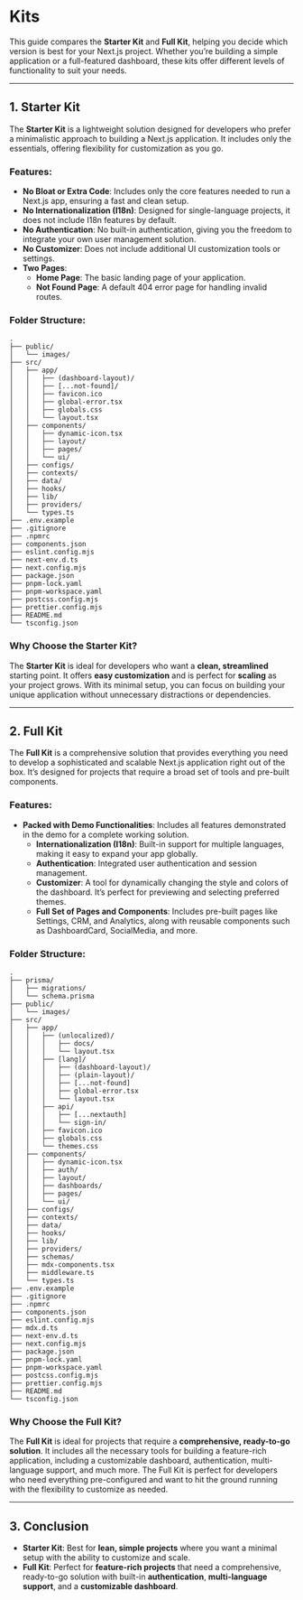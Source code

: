# Kits

This guide compares the **Starter Kit** and **Full Kit**, helping you decide which version is best for your Next.js project. Whether you’re building a simple application or a full-featured dashboard, these kits offer different levels of functionality to suit your needs.

---

## 1. Starter Kit

The **Starter Kit** is a lightweight solution designed for developers who prefer a minimalistic approach to building a Next.js application. It includes only the essentials, offering flexibility for customization as you go.

### Features:

- **No Bloat or Extra Code**: Includes only the core features needed to run a Next.js app, ensuring a fast and clean setup.
- **No Internationalization (I18n)**: Designed for single-language projects, it does not include I18n features by default.
- **No Authentication**: No built-in authentication, giving you the freedom to integrate your own user management solution.
- **No Customizer**: Does not include additional UI customization tools or settings.
- **Two Pages**:
  - **Home Page**: The basic landing page of your application.
  - **Not Found Page**: A default 404 error page for handling invalid routes.

### Folder Structure:

```plaintext
.
├── public/
│   └── images/
├── src/
│   ├── app/
│   │   ├── (dashboard-layout)/
│   │   ├── [...not-found]/
│   │   ├── favicon.ico
│   │   ├── global-error.tsx
│   │   ├── globals.css
│   │   └── layout.tsx
│   ├── components/
│   │   ├── dynamic-icon.tsx
│   │   ├── layout/
│   │   ├── pages/
│   │   └── ui/
│   ├── configs/
│   ├── contexts/
│   ├── data/
│   ├── hooks/
│   ├── lib/
│   ├── providers/
│   └── types.ts
├── .env.example
├── .gitignore
├── .npmrc
├── components.json
├── eslint.config.mjs
├── next-env.d.ts
├── next.config.mjs
├── package.json
├── pnpm-lock.yaml
├── pnpm-workspace.yaml
├── postcss.config.mjs
├── prettier.config.mjs
├── README.md
└── tsconfig.json
```

### Why Choose the Starter Kit?

The **Starter Kit** is ideal for developers who want a **clean, streamlined** starting point. It offers **easy customization** and is perfect for **scaling** as your project grows. With its minimal setup, you can focus on building your unique application without unnecessary distractions or dependencies.

---

## 2. Full Kit

The **Full Kit** is a comprehensive solution that provides everything you need to develop a sophisticated and scalable Next.js application right out of the box. It’s designed for projects that require a broad set of tools and pre-built components.

### Features:

- **Packed with Demo Functionalities**: Includes all features demonstrated in the demo for a complete working solution.
  - **Internationalization (I18n)**: Built-in support for multiple languages, making it easy to expand your app globally.
  - **Authentication**: Integrated user authentication and session management.
  - **Customizer**: A tool for dynamically changing the style and colors of the dashboard. It’s perfect for previewing and selecting preferred themes.
  - **Full Set of Pages and Components**: Includes pre-built pages like Settings, CRM, and Analytics, along with reusable components such as DashboardCard, SocialMedia, and more.

### Folder Structure:

```plaintext
.
├── prisma/
│   ├── migrations/
│   └── schema.prisma
├── public/
│   └── images/
├── src/
│   ├── app/
│   │   ├── (unlocalized)/
│   │   │   ├── docs/
│   │   │   └── layout.tsx
│   │   ├── [lang]/
│   │   │   ├── (dashboard-layout)/
│   │   │   ├── (plain-layout)/
│   │   │   ├── [...not-found]
│   │   │   ├── global-error.tsx
│   │   │   └── layout.tsx
│   │   ├── api/
│   │   │   ├── [...nextauth]
│   │   │   └── sign-in/
│   │   ├── favicon.ico
│   │   ├── globals.css
│   │   └── themes.css
│   ├── components/
│   │   ├── dynamic-icon.tsx
│   │   ├── auth/
│   │   ├── layout/
│   │   ├── dashboards/
│   │   ├── pages/
│   │   └── ui/
│   ├── configs/
│   ├── contexts/
│   ├── data/
│   ├── hooks/
│   ├── lib/
│   ├── providers/
│   ├── schemas/
│   ├── mdx-components.tsx
│   ├── middleware.ts
│   └── types.ts
├── .env.example
├── .gitignore
├── .npmrc
├── components.json
├── eslint.config.mjs
├── mdx.d.ts
├── next-env.d.ts
├── next.config.mjs
├── package.json
├── pnpm-lock.yaml
├── pnpm-workspace.yaml
├── postcss.config.mjs
├── prettier.config.mjs
├── README.md
└── tsconfig.json
```

### Why Choose the Full Kit?

The **Full Kit** is ideal for projects that require a **comprehensive, ready-to-go solution**. It includes all the necessary tools for building a feature-rich application, including a customizable dashboard, authentication, multi-language support, and much more. The Full Kit is perfect for developers who need everything pre-configured and want to hit the ground running with the flexibility to customize as needed.

---

## 3. Conclusion

- **Starter Kit**: Best for **lean, simple projects** where you want a minimal setup with the ability to customize and scale.
- **Full Kit**: Perfect for **feature-rich projects** that need a comprehensive, ready-to-go solution with built-in **authentication**, **multi-language support**, and a **customizable dashboard**.
